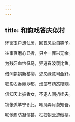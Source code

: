 ```yaml
---
---
---
```

title: 和韵戏答庆似村
---



环窗玉户想仙居，回首风尘自笑予。

往事百磨心已折，只今一罪兴无余。

为残汗血忴征马，狎遍春波羡比鱼。

借问娟娟新植柳，迩来绿意可金舒。

钿影衣香丽以都，烟笼芍药态糢糊。

信知天上披香女，不逐人间折桂夫。

锦怅羔羊宁识此，嘲风弄月莫知吾。

咲他周昉凝情甚，枉把朝云迹倣摹。